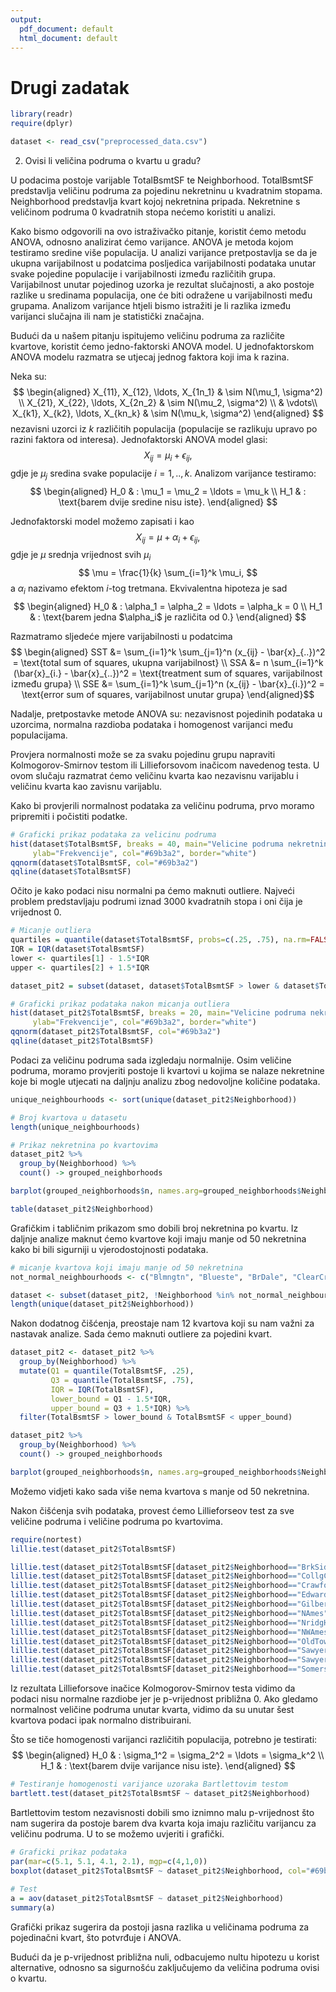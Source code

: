 ```yaml
---
output:
  pdf_document: default
  html_document: default
---
```

# Drugi zadatak

```r
library(readr)
require(dplyr)
```

```r
dataset <- read_csv("preprocessed_data.csv")
```

2. Ovisi li veličina podruma o kvartu u gradu?

U podacima postoje varijable TotalBsmtSF te Neighborhood. TotalBsmtSF predstavlja veličinu podruma za pojedinu nekretninu u kvadratnim stopama. Neighborhood predstavlja kvart kojoj nekretnina pripada. Nekretnine s veličinom podruma 0 kvadratnih stopa nećemo koristiti u analizi.

Kako bismo odgovorili na ovo istraživačko pitanje, koristit ćemo metodu ANOVA, odnosno analizirat ćemo varijance. ANOVA je metoda kojom testiramo sredine više populacija. U analizi varijance pretpostavlja se da je ukupna varijabilnost u podatcima posljedica varijabilnosti podataka unutar svake pojedine populacije i varijabilnosti između različitih grupa. Varijabilnost unutar pojedinog uzorka je rezultat slučajnosti, a ako postoje razlike u sredinama populacija, one će biti odražene u varijabilnosti među grupama. Analizom varijance htjeli bismo istražiti je li razlika između varijanci slučajna ili nam je statistički značajna.

Budući da u našem pitanju ispitujemo veličinu podruma za različite kvartove, koristit ćemo jedno-faktorski ANOVA model. U jednofaktorskom ANOVA modelu razmatra se utjecaj jednog faktora koji ima k razina.

Neka su:
$$ \begin{aligned}
  X_{11}, X_{12}, \ldots, X_{1n_1} & \sim N(\mu_1, \sigma^2) \\
  X_{21}, X_{22}, \ldots, X_{2n_2} & \sim N(\mu_2, \sigma^2) \\
  & \vdots\\
  X_{k1}, X_{k2}, \ldots, X_{kn_k} & \sim N(\mu_k, \sigma^2)
\end{aligned} $$
nezavisni uzorci iz $k$ različitih populacija (populacije se razlikuju upravo po razini faktora od interesa). Jednofaktorski ANOVA model glasi:
$$ X_{ij} = \mu_{i} + \epsilon_{ij}, $$
gdje je $\mu_{j}$ sredina svake populacije $i = 1,..,k$. Analizom varijance testiramo:
$$ \begin{aligned}
  H_0 & : \mu_1 = \mu_2 = \ldots = \mu_k \\
  H_1 & : \text{barem dvije sredine nisu iste}.
\end{aligned} $$

Jednofaktorski model možemo zapisati i kao
$$ X_{ij} = \mu + \alpha_i + \epsilon_{ij}, $$
gdje je $\mu$ srednja vrijednost svih $\mu_i$
$$ \mu = \frac{1}{k} \sum_{i=1}^k \mu_i, $$
a $\alpha_i$ nazivamo efektom $i$-tog tretmana. Ekvivalentna hipoteza je sad 
$$ \begin{aligned}
  H_0 & : \alpha_1 = \alpha_2 = \ldots = \alpha_k = 0 \\
  H_1 & : \text{barem jedna $\alpha_i$ je različita od 0.}
\end{aligned} $$

Razmatramo sljedeće mjere varijabilnosti u podatcima
$$ \begin{aligned}
SST &= \sum_{i=1}^k \sum_{j=1}^n (x_{ij} - \bar{x}_{..})^2 = \text{total sum of squares, ukupna varijabilnost} \\
SSA &= n \sum_{i=1}^k (\bar{x}_{i.} - \bar{x}_{..})^2 = \text{treatment sum of squares, varijabilnost između grupa} \\
SSE &= \sum_{i=1}^k \sum_{j=1}^n (x_{ij} - \bar{x}_{i.})^2 = \text{error sum of squares, varijabilnost unutar grupa}
\end{aligned}$$

Nadalje, pretpostavke metode ANOVA su: nezavisnost pojedinih podataka u uzorcima, normalna razdioba podataka i homogenost varijanci među populacijama.

Provjera normalnosti može se za svaku pojedinu grupu napraviti Kolmogorov-Smirnov testom ili Lillieforsovom inačicom navedenog testa. U ovom slučaju razmatrat ćemo veličinu kvarta kao nezavisnu varijablu i veličinu kvarta kao zavisnu varijablu.

Kako bi provjerili normalnost podataka za veličinu podruma, prvo moramo pripremiti i počistiti podatke. 

```r
# Graficki prikaz podataka za velicinu podruma
hist(dataset$TotalBsmtSF, breaks = 40, main="Velicine podruma nekretnina",xlab="Velicina podruma",
     ylab="Frekvencije", col="#69b3a2", border="white")
qqnorm(dataset$TotalBsmtSF, col="#69b3a2")
qqline(dataset$TotalBsmtSF)
```

Očito je kako podaci nisu normalni pa ćemo maknuti outliere. Najveći problem predstavljaju podrumi iznad 3000 kvadratnih stopa i oni čija je vrijednost 0. 

```r

# Micanje outliera
quartiles = quantile(dataset$TotalBsmtSF, probs=c(.25, .75), na.rm=FALSE)
IQR = IQR(dataset$TotalBsmtSF)
lower <- quartiles[1] - 1.5*IQR
upper <- quartiles[2] + 1.5*IQR 

dataset_pit2 = subset(dataset, dataset$TotalBsmtSF > lower & dataset$TotalBsmtSF < upper)

# Graficki prikaz podataka nakon micanja outliera
hist(dataset_pit2$TotalBsmtSF, breaks = 20, main="Velicine podruma nekretnina",xlab="Velicina podruma",
     ylab="Frekvencije", col="#69b3a2", border="white")
qqnorm(dataset_pit2$TotalBsmtSF, col="#69b3a2")
qqline(dataset_pit2$TotalBsmtSF)
```

Podaci za veličinu podruma sada izgledaju normalnije. Osim veličine podruma, moramo provjeriti postoje li kvartovi u kojima se nalaze nekretnine koje bi mogle utjecati na daljnju analizu zbog nedovoljne količine podataka.

```r
unique_neighbourhoods <- sort(unique(dataset_pit2$Neighborhood))

# Broj kvartova u datasetu
length(unique_neighbourhoods)

# Prikaz nekretnina po kvartovima
dataset_pit2 %>%
  group_by(Neighborhood) %>%
  count() -> grouped_neighborhoods

barplot(grouped_neighborhoods$n, names.arg=grouped_neighborhoods$Neighborhood, col="#69b3a2", border = "white", las=3)

table(dataset_pit2$Neighborhood)
```

Grafičkim i tabličnim prikazom smo dobili broj nekretnina po kvartu. Iz daljnje analize maknut ćemo kvartove koji imaju manje od 50 nekretnina kako bi bili sigurniji u vjerodostojnosti podataka.

```r
# micanje kvartova koji imaju manje od 50 nekretnina
not_normal_neighbourhoods <- c("Blmngtn", "Blueste", "BrDale", "ClearCr","IDOTRR", "MeadowV","Mitchel", "NoRidge","NPkVill","StoneBr", "SWISU","Timber", "Veenker")

dataset <- subset(dataset_pit2, !Neighborhood %in% not_normal_neighbourhoods)
length(unique(dataset_pit2$Neighborhood))
```

Nakon dodatnog čišćenja, preostaje nam 12 kvartova koji su nam važni za nastavak analize. Sada ćemo maknuti outliere za pojedini kvart.

```r
dataset_pit2 <- dataset_pit2 %>% 
  group_by(Neighborhood) %>% 
  mutate(Q1 = quantile(TotalBsmtSF, .25),
         Q3 = quantile(TotalBsmtSF, .75),
         IQR = IQR(TotalBsmtSF),
         lower_bound = Q1 - 1.5*IQR,
         upper_bound = Q3 + 1.5*IQR) %>%
  filter(TotalBsmtSF > lower_bound & TotalBsmtSF < upper_bound)
```

```r
dataset_pit2 %>%
  group_by(Neighborhood) %>%
  count() -> grouped_neighborhoods

barplot(grouped_neighborhoods$n, names.arg=grouped_neighborhoods$Neighborhood, col="#69b3a2", border = "white", las=3)
```

Možemo vidjeti kako sada više nema kvartova s manje od 50 nekretnina. 

Nakon čišćenja svih podataka, provest ćemo Lillieforseov test za sve veličine podruma i veličine podruma po kvartovima.

```r
require(nortest)
lillie.test(dataset_pit2$TotalBsmtSF)

lillie.test(dataset_pit2$TotalBsmtSF[dataset_pit2$Neighborhood=="BrkSide"])
lillie.test(dataset_pit2$TotalBsmtSF[dataset_pit2$Neighborhood=="CollgCr"])
lillie.test(dataset_pit2$TotalBsmtSF[dataset_pit2$Neighborhood=="Crawfor"])
lillie.test(dataset_pit2$TotalBsmtSF[dataset_pit2$Neighborhood=="Edwards"])
lillie.test(dataset_pit2$TotalBsmtSF[dataset_pit2$Neighborhood=="Gilbert"])
lillie.test(dataset_pit2$TotalBsmtSF[dataset_pit2$Neighborhood=="NAmes"])
lillie.test(dataset_pit2$TotalBsmtSF[dataset_pit2$Neighborhood=="NridgHt"])
lillie.test(dataset_pit2$TotalBsmtSF[dataset_pit2$Neighborhood=="NWAmes"])
lillie.test(dataset_pit2$TotalBsmtSF[dataset_pit2$Neighborhood=="OldTown"])
lillie.test(dataset_pit2$TotalBsmtSF[dataset_pit2$Neighborhood=="Sawyer"])
lillie.test(dataset_pit2$TotalBsmtSF[dataset_pit2$Neighborhood=="SawyerW"])
lillie.test(dataset_pit2$TotalBsmtSF[dataset_pit2$Neighborhood=="Somerst"])
```

Iz rezultata Lillieforsove inačice Kolmogorov-Smirnov testa vidimo da podaci nisu normalne razdiobe jer je p-vrijednost približna 0. Ako gledamo normalnost veličine podruma unutar kvarta, vidimo da su unutar šest kvartova podaci ipak normalno distribuirani.

Što se tiče homogenosti varijanci različitih populacija, potrebno je testirati:
$$ \begin{aligned}
  H_0 & : \sigma_1^2 = \sigma_2^2 = \ldots = \sigma_k^2 \\
  H_1 & : \text{barem dvije varijance nisu iste}.
\end{aligned} $$

```r
# Testiranje homogenosti varijance uzoraka Bartlettovim testom
bartlett.test(dataset_pit2$TotalBsmtSF ~ dataset_pit2$Neighborhood)
```

Bartlettovim testom nezavisnosti dobili smo iznimno malu p-vrijednost što nam sugerira da postoje barem dva kvarta koja imaju različitu varijancu za veličinu podruma. U to se možemo uvjeriti i grafički.

```r

# Graficki prikaz podataka
par(mar=c(5.1, 5.1, 4.1, 2.1), mgp=c(4,1,0))
boxplot(dataset_pit2$TotalBsmtSF ~ dataset_pit2$Neighborhood, col="#69b3a2", xlab = "Kvartovi", ylab="Povrsina podruma", las=3)
        
# Test
a = aov(dataset_pit2$TotalBsmtSF ~ dataset_pit2$Neighborhood)
summary(a)
```

Grafički prikaz sugerira da postoji jasna razlika u veličinama podruma za pojedinačni kvart, što potvrđuje i ANOVA.

Budući da je p-vrijednost približna nuli, odbacujemo nultu hipotezu u korist alternative, odnosno sa sigurnošću zaključujemo da veličina podruma ovisi o kvartu.